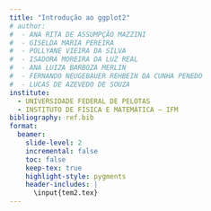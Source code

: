 ```yaml
---
title: "Introdução ao ggplot2"
# author:
#  - ANA RITA DE ASSUMPÇÃO MAZZINI
#  - GISELDA MARIA PEREIRA
#  - POLLYANE VIEIRA DA SILVA
#  - ISADORA MOREIRA DA LUZ REAL
#  - ANA LUIZA BARBOZA MERLIN
#  - FERNANDO NEUGEBAUER REHBEIN DA CUNHA PENEDO
#  - LUCAS DE AZEVEDO DE SOUZA
institute:
  - UNIVERSIDADE FEDERAL DE PELOTAS
  - INSTITUTO DE FÍSICA E MATEMÁTICA – IFM
bibliography: ref.bib
format:
  beamer:
    slide-level: 2
    incremental: false
    toc: false
    keep-tex: true
    highlight-style: pygments
    header-includes: |
      \input{tem2.tex}
---
```

